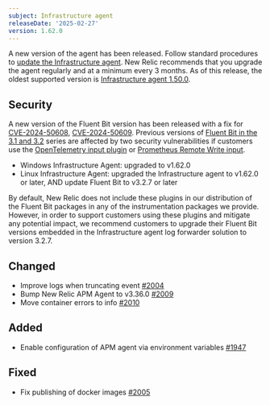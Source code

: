 ```yaml
---
subject: Infrastructure agent
releaseDate: '2025-02-27'
version: 1.62.0
---
```

A new version of the agent has been released. Follow standard procedures to [update the Infrastructure agent](https://docs.newrelic.com/docs/infrastructure/install-configure-manage-infrastructure/update-or-uninstall/update-infrastructure-agent).
New Relic recommends that you upgrade the agent regularly and at a minimum every 3 months. As of this release, the oldest supported version is [Infrastructure agent 1.50.0](https://docs.newrelic.com/docs/release-notes/infrastructure-release-notes/infrastructure-agent-release-notes/new-relic-infrastructure-agent-1500/).

## Security
A new version of the Fluent Bit version has been released with a fix for [CVE-2024-50608](https://nvd.nist.gov/vuln/detail/CVE-2024-50608),  [CVE-2024-50609](https://nvd.nist.gov/vuln/detail/CVE-2024-50609). Previous versions of [Fluent Bit in the 3.1 and 3.2](https://fluentbit.io/announcements/) series are affected by two security vulnerabilities if customers use the [OpenTelemetry input plugin](https://docs.fluentbit.io/manual/pipeline/inputs/opentelemetry) or [Prometheus Remote Write input](https://docs.fluentbit.io/manual/pipeline/inputs/prometheus-remote-write).

* Windows Infrastructure Agent:  upgraded to v1.62.0
* Linux Infrastructure Agent: upgraded the Infrastructure agent to v1.62.0 or later, AND update Fluent Bit to v3.2.7 or later

By default, New Relic does not include these plugins in our distribution of the Fluent Bit packages in any of the instrumentation packages we provide. However, in order to support customers using these plugins and mitigate any potential impact, we recommend customers to upgrade their Fluent Bit versions embedded in the Infrastructure agent log forwarder solution to version 3.2.7.

## Changed
* Improve logs when truncating event [#2004](https://github.com/newrelic/infrastructure-agent/pull/2004)
* Bump New Relic APM Agent to v3.36.0 [#2009](https://github.com/newrelic/infrastructure-agent/pull/2009)
* Move container errors to info [#2010](https://github.com/newrelic/infrastructure-agent/pull/2010)

## Added
* Enable configuration of APM agent via environment variables [#1947](https://github.com/newrelic/infrastructure-agent/pull/1947)

## Fixed
* Fix publishing of docker images [#2005](https://github.com/newrelic/infrastructure-agent/pull/2005)
